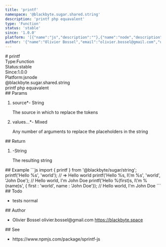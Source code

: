 ```yaml
---
title: 'printf'
namespace: '@blackbyte.sugar.shared.string'
description: 'printf php equavalent'
type: 'Function'
status: 'stable'
since: '1.0.0'
platform: '[{"name":"js","description":""},{"name":"node","description":""}]'
author: '{"name":"Olivier Bossel","email":"olivier.bossel@gmail.com","url":"https://blackbyte.space"}'
---
```

<div class="docmap -mdx">
# printf
<div class="docmap_metas">
<div class="docmap_type"><span class="docmap_type-label">Type:</span><span class="docmap_type-value">Function</span></div>
<div class="docmap_status"><span class="docmap_status-label">Status:</span><span class="docmap_status-value -stable">stable</span></div>
<div class="docmap_since"><span class="docmap_since-label">Since:</span><span class="docmap_since-value">1.0.0</span></div>
<div class="docmap_platform"><span class="docmap_platform-label">Platform:</span><span class="docmap_platform-value -js">js</span><span class="docmap_platform-value -node">node</span></div>
</div>
<div class="docmap_namespace">@blackbyte.sugar.shared.string</div>
<div class="docmap_description typo-lead typo-format">
printf php equavalent
</div>
<div class="docmap_params">
## Params
<ol class="docmap_list">
<li class="docmap_item">
<span class="docmap_name">source<span class="docmap_required">*</span></span><span class="docmap_default">-</span> <span class="docmap_type">String</span>
<p class="docmap_description">The source in which to replace the tokens</p>
</li>
<li class="docmap_item">
<span class="docmap_name">values...<span class="docmap_required">*</span></span><span class="docmap_default">-</span> <span class="docmap_type">Mixed</span>
<p class="docmap_description">Any number of arguments to replace the placeholders in the string</p>
</li>
</ol>
</div>
<div class="docmap_return">
## Return
<ol class="docmap_list">
<li class="docmap_item">
<span class="docmap_default">-</span><span class="docmap_type">String</span>
<p class="docmap_description">The resulting string</p>
</li>
</ol>
</div>
<div class="docmap_examples">
## Example
<s-code language="js" header>
```js
import { printf } from '@blackbyte/sugar/string';
printf('Hello %s', 'world'); // => Hello world
printf('Hello %s, I\'m %s', 'world', 'John Doe'); // Hello world, I'm John Doe
printf('Hello %(first)s, I\'m %(name)s', { first : 'world', name : 'John Doe'}); // Hello world, I'm John Doe
```
</s-code>
</div>
<div class="docmap_todo">
## Todo
<ul class="docmap_list">
<li class="docmap_item">
<span class="docmap_description">tests</span>
<span class="docmap_priority -normal">normal</span>
</li>
</ul>
</div>
<div class="docmap_author">
## Author
<ul class="docmap_list">
<li class="docmap_item">
<span class="docmap_name">Olivier Bossel</span>
<span class="docmap_email">olivier.bossel@gmail.com</span>
<a href="https://blackbyte.space" target="_blank" class="docmap_url">https://blackbyte.space</a>
</li>
</ul>
</div>
<div class="docmap_see">
## See
<ul class="docmap_see-list">
<li class="docmap_see-item">
https://www.npmjs.com/package/sprintf-js
</li>
</ul>
</div>
</div>